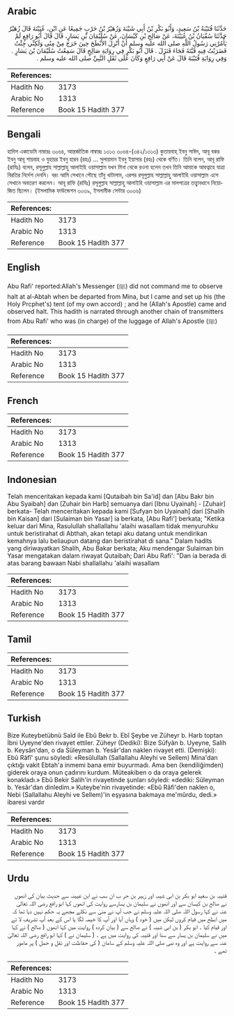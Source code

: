 ## Arabic


<div dir="rtl" lang="ar" style={{fontSize:'larger',backgroundColor:'#f8f9fa',padding:20}}>
حَدَّثَنَا قُتَيْبَةُ بْنُ سَعِيدٍ، وَأَبُو بَكْرِ بْنُ أَبِي شَيْبَةَ وَزُهَيْرُ بْنُ حَرْبٍ جَمِيعًا عَنِ ابْنِ، عُيَيْنَةَ قَالَ زُهَيْرٌ حَدَّثَنَا سُفْيَانُ بْنُ عُيَيْنَةَ، عَنْ صَالِحِ بْنِ كَيْسَانَ، عَنْ سُلَيْمَانَ بْنِ يَسَارٍ، قَالَ قَالَ أَبُو رَافِعٍ لَمْ يَأْمُرْنِي رَسُولُ اللَّهِ صلى الله عليه وسلم أَنْ أَنْزِلَ الأَبْطَحَ حِينَ خَرَجَ مِنْ مِنًى وَلَكِنِّي جِئْتُ فَضَرَبْتُ فِيهِ قُبَّتَهُ فَجَاءَ فَنَزَلَ ‏.‏ قَالَ أَبُو بَكْرٍ فِي رِوَايَةِ صَالِحٍ قَالَ سَمِعْتُ سُلَيْمَانَ بْنَ يَسَارٍ ‏.‏ وَفِي رِوَايَةِ قُتَيْبَةَ قَالَ عَنْ أَبِي رَافِعٍ وَكَانَ عَلَى ثَقَلِ النَّبِيِّ صلى الله عليه وسلم ‏.‏
</div>
<div style={{backgroundColor:'#f8f9fa',padding:20, marginBottom: 10}}><table> <thead> <tr> <th>References:</th> <th></th> </tr> </thead> <tbody><tr><td>Hadith No</td><td>3173</td></tr><tr><td>Arabic No</td><td>1313</td></tr><tr><td>Reference</td><td>Book 15 Hadith 377</td></tr></tbody></table></div>

## Bengali


<div dir="ltr" lang="bn" style={{fontSize:'larger',backgroundColor:'#f8f9fa',padding:20}}>
হাদিস একাডেমি নাম্বারঃ ৩০৬৪, আন্তর্জাতিক নাম্বারঃ ১৩১৩ ৩০৬৪-(৩৪২/১৩১৩) কুতায়বাহ্ ইবনু সাঈদ, আবূ বকর ইবনু আবূ শায়বাহ ও যুহায়র ইবনু হারব (রহঃ) ... সুলায়মান ইবনু ইয়াসার (রহঃ) থেকে বর্ণিত। তিনি বলেন, আবূ রাফি (রাযিঃ) বলেন, রসূলুল্লাহ সাল্লাল্লাহু আলাইহি ওয়াসাল্লাম যখন মিনা থেকে রওনা হলেন তখন তিনি আমাকে আবত্বাহে যাত্রা বিরতির নির্দেশ দেননি। বরং আমি সেখানে পৌছে তাঁবু খাটালাম, এরপর রসূলুল্লাহ সাল্লাল্লাহু আলাইহি ওয়াসাল্লাম এসে সেখানে অবতরণ করলেন। আবূ রাফি (রাযিঃ) রসূলুল্লাহ সাল্লাল্লাহু আলাইহি ওয়াসাল্লাম এর মালপত্রের তত্ত্বাবধানে নিয়োজিত ছিলেন। (ইসলামিক ফাউন্ডেশন ৩০৩৯, ইসলামীক সেন্টার ৩০৩৬)
</div>
<div style={{backgroundColor:'#f8f9fa',padding:20, marginBottom: 10}}><table> <thead> <tr> <th>References:</th> <th></th> </tr> </thead> <tbody><tr><td>Hadith No</td><td>3173</td></tr><tr><td>Arabic No</td><td>1313</td></tr><tr><td>Reference</td><td>Book 15 Hadith 377</td></tr></tbody></table></div>

## English


<div dir="ltr" lang="en" style={{fontSize:'larger',backgroundColor:'#f8f9fa',padding:20}}>
Abu Rafi' reported:Allah's Messenger (ﷺ) did not command me to observe halt at al-Abtah when be departed from Mina, but I came and set up his (the Holy Prcphet's) tent (of my own accord) ; and he (Allah's Apostle) came and observed halt. This hadith is narrated through another chain of transmitters from Abu Rafi' who was (in charge) of the luggage of Allah's Apostle (ﷺ)
</div>
<div style={{backgroundColor:'#f8f9fa',padding:20, marginBottom: 10}}><table> <thead> <tr> <th>References:</th> <th></th> </tr> </thead> <tbody><tr><td>Hadith No</td><td>3173</td></tr><tr><td>Arabic No</td><td>1313</td></tr><tr><td>Reference</td><td>Book 15 Hadith 377</td></tr></tbody></table></div>

## French


<div dir="ltr" lang="fr" style={{fontSize:'larger',backgroundColor:'#f8f9fa',padding:20}}>

</div>
<div style={{backgroundColor:'#f8f9fa',padding:20, marginBottom: 10}}><table> <thead> <tr> <th>References:</th> <th></th> </tr> </thead> <tbody><tr><td>Hadith No</td><td>3173</td></tr><tr><td>Arabic No</td><td>1313</td></tr><tr><td>Reference</td><td>Book 15 Hadith 377</td></tr></tbody></table></div>

## Indonesian


<div dir="ltr" lang="id" style={{fontSize:'larger',backgroundColor:'#f8f9fa',padding:20}}>
Telah menceritakan kepada kami [Qutaibah bin Sa'id] dan [Abu Bakr bin Abu Syaibah] dan [Zuhair bin Harb] semuanya dari [Ibnu Uyainah] - [Zuhair] berkata- Telah menceritakan kepada kami [Sufyan bin Uyainah] dari [Shalih bin Kaisan] dari [Sulaiman bin Yasar] ia berkata, [Abu Rafi'] berkata; "Ketika keluar dari Mina, Rasulullah shallallahu 'alaihi wasallam tidak menyuruhku untuk beristirahat di Abthah, akan tetapi aku datang untuk mendirikan kemahnya lalu beliaupun datang dan beristirahat di sana." Dalam hadits yang diriwayatkan Shalih, Abu Bakar berkata; Aku mendengar Sulaiman bin Yasar mengatakan dalam riwayat Qutaibah; Dari Abu Rafi': "Dan ia berada di atas barang bawaan Nabi shallallahu 'alaihi wasallam
</div>
<div style={{backgroundColor:'#f8f9fa',padding:20, marginBottom: 10}}><table> <thead> <tr> <th>References:</th> <th></th> </tr> </thead> <tbody><tr><td>Hadith No</td><td>3173</td></tr><tr><td>Arabic No</td><td>1313</td></tr><tr><td>Reference</td><td>Book 15 Hadith 377</td></tr></tbody></table></div>

## Tamil


<div dir="ltr" lang="ta" style={{fontSize:'larger',backgroundColor:'#f8f9fa',padding:20}}>

</div>
<div style={{backgroundColor:'#f8f9fa',padding:20, marginBottom: 10}}><table> <thead> <tr> <th>References:</th> <th></th> </tr> </thead> <tbody><tr><td>Hadith No</td><td>3173</td></tr><tr><td>Arabic No</td><td>1313</td></tr><tr><td>Reference</td><td>Book 15 Hadith 377</td></tr></tbody></table></div>

## Turkish


<div dir="ltr" lang="tr" style={{fontSize:'larger',backgroundColor:'#f8f9fa',padding:20}}>
Bize Kuteybetübnü Saîd ile Ebû Bekr b. Ebî Şeybe ve Züheyr b. Harb toptan İbni Uyeyne'den rivayet ettiler. Züheyr (Dediki): Bize Süfyân b. Uyeyne, Salih b. Keysân'dan, o da Süleyman b. Yesâr'dan naklen rivayet etti. (Demişki): Ebû Râfî' şunu söyledi: «Resûlullah (Sallallahu Aleyhi ve Sellem) Mina'dan çıktığı vakit Ebtah'a inmemi bana emir buyurmadı. Ama ben (kendiliğimden) giderek oraya onun çadırını kurdum. Müteakiben o da oraya gelerek konakladı.» Ebû Bekir Salih'in rivayetinde şunları söyledi: «dediki: Süleyman b. Yesâr'dan dinledim.» Kuteybe'nin rivayetinde: «Ebû Râfi'den naklen o, Nebi (Sallallahu Aleyhi ve Sellem)'in eşyasına bakmaya me'mûrdu, dedi.» ibaresi vardır
</div>
<div style={{backgroundColor:'#f8f9fa',padding:20, marginBottom: 10}}><table> <thead> <tr> <th>References:</th> <th></th> </tr> </thead> <tbody><tr><td>Hadith No</td><td>3173</td></tr><tr><td>Arabic No</td><td>1313</td></tr><tr><td>Reference</td><td>Book 15 Hadith 377</td></tr></tbody></table></div>

## Urdu


<div dir="rtl" lang="ur" style={{fontSize:'larger',backgroundColor:'#f8f9fa',padding:20}}>
قتیبہ بن سعید ابو بکر بن ابی شیبہ اور زہیر بن حر ب ان سب نے ابن عیینہ سے حدیث بیان کی انھوں نے صالح بن کیسان سے اور انھوں نے سلیمان بن یسارسے روایت کی انھوں کہا ابو رافع رضی اللہ تعالیٰ عنہ نے کہا رسول اللہ صلی اللہ علیہ وسلم نے جب آپ نے منیٰ سے نکلے مجھے یہ حکم نہیں دیا تھا کہ میں ابطح میں قیام کروں لیکن میں ( خود ) وہاں آیا اور آپ کا خیمہ لگا یا اس کے بعد آپ تشریف لا ئے اور قیام کیا ۔ ابو بکر ( بن ابی شیبہ ) نے صالح سے ( بیان کردہ ) روایت میں کہا انھوں ( صالح ) نے کہا میں نے سلیمان بن یسار سے سنا اور قتیبہ کی روایت میں ہے ۔ ( سلیمان نے ) کہا ابو رافع رضی اللہ تعالیٰ عنہ سے روایت ہے اور وہ نبی صلی اللہ علیہ وسلم کے سامان ( کی حفاظت اور نقل و حمل ) پر مامور تھے ۔
</div>
<div style={{backgroundColor:'#f8f9fa',padding:20, marginBottom: 10}}><table> <thead> <tr> <th>References:</th> <th></th> </tr> </thead> <tbody><tr><td>Hadith No</td><td>3173</td></tr><tr><td>Arabic No</td><td>1313</td></tr><tr><td>Reference</td><td>Book 15 Hadith 377</td></tr></tbody></table></div>
